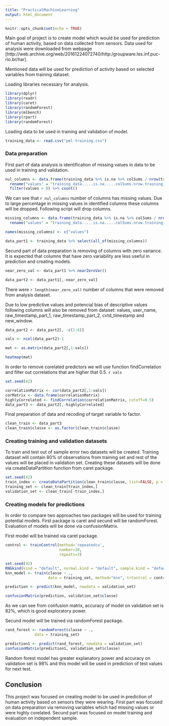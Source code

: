 ---
title: "PracticalMachineLearning"
output: html_document
---

```{r setup, include=FALSE}
knitr::opts_chunk$set(echo = TRUE)
```

Main goal of project is to create model which would be used for prediction of human activity, based on data collected from sensors. Data used for analysis were downloaded from webpage [http://web.archive.org/web/20161224072740/http:/groupware.les.inf.puc-rio.br/har].

Mentioned data will be used for prediction of activity based on selected variables from training dataset.

Loading libraries necessary for analysis.


```{r loading_libraries, message=FALSE, warning = FALSE}

library(dplyr)
library(readr)
library(caret)
library(randomForest)
library(mlbench)
library(rpart)
library(randomForest)

```

Loading data to be used in training and validation of model.

```{r loading_data}

training_data <- read.csv("pml-training.csv")

```

### Data preparation

First part of data analysis is identification of missing values in data to be used in training and validation.

```{r null_values}

nul_columns <- data.frame(training_data %>% is.na %>% colSums / nrow(training_data)) %>% 
  rename("values" = "training_data.....is.na.....colSums.nrow.training_data.") %>% 
  filter(values > 0) %>% count()

```

We can see that ```r nul_columns``` number of columns has missing values. Due to large percentage in missing values in identified columns these columns will be dropped. Following script will drop columns.

```{r removing_null_columns}

missing_columns <- data.frame(training_data %>% is.na %>% colSums / nrow(training_data)) %>% 
  rename("values" = "training_data.....is.na.....colSums.nrow.training_data.") %>% filter(values == 0) %>% rownames()

names(missing_columns) <- c("values")

data_part1 <- training_data %>% select(all_of(missing_columns))

``` 

Secund part of data preparation is removing of columns with zero variance. It is expected that columns that have zero variability are less useful in prediction and creating models.

```{r removing_near_zero_variance}

near_zero_val <- data_part1 %>% nearZeroVar()

data_part2 <- data_part1[,-near_zero_val]

```

There were ```r length(near_zero_val)```  number of columns that were removed from analysis dataset.

Due to low predictive values and potencial bias of descriptive values following columns will also be removed from dataset: values, user_name, raw_timestamp_part_1, raw_timestamp_part_2, cvtd_timestamp and new_window.

```{r removing_non_esential_columns}

data_part2 <- data_part2[, -c(1:6)]

```

```{r heatmap}
vals <- ncol(data_part2)-1

mat <- as.matrix(data_part2[,1:vals])

heatmap(mat)

```

In order to remove corelated predictors we will use function findCorrelation and filter out correlations that are higher that 0.5.  ```r vals```

```{r removing_corelated_variables}
set.seed(42)

correlationMatrix <- cor(data_part2[,1:vals])
corMatrix <- data.frame(correlationMatrix)
highlyCorrelated <- findCorrelation(correlationMatrix, cutoff=0.5)
data_part3 <- data_part2[,-highlyCorrelated]

```

Final preparation of data and recoding of target variable to factor.

```{r final preparation}

clean_train <- data_part3
clean_train$classe <- as.factor(clean_train$classe)

```

### Creating training and validation datasets

To train and test out of sample error two datasets will be created. Training dataset will contain 80% of observations from training set and rest of the values will be placed in validation set. Creating these datasets will be done via createDataPartition function from caret package.

```{r creating_datasets}

set.seed(42)
train_index <- createDataPartition(clean_train$classe, list=FALSE, p = 0.8)
training_set <- clean_train[train_index,]
validation_set <- clean_train[-train_index,]

```


### Creating models for predictions

In order to compare two approaches two packages will be used for training potential models. First package is caret and secund will be randomForest. Evaluation of models will be done via confusionMatrix.

First model will be trained via caret package.

```{r caret_model}

control <- trainControl(method='repeatedcv', 
                        number=10, 
                        repeats=3)

set.seed(42)
RNGkind(kind = "default", normal.kind = "default", sample.kind = "default")
knn_model <- train(classe ~ .,
                   data = training_set, method="knn", trControl = control, metric = 'Accuracy')

prediction <- predict(knn_model, newdata = validation_set)

confusionMatrix(prediction, validation_set$classe)

```

As we can see from confusion matrix, accuracy of model on validation set is 82%, which is good exploratory power.

Secund model will be trained via randomForest package.

```{r random_forest_model}

rand_forest <- randomForest(classe ~ .,
             data = training_set)

prediction1 <- predict(rand_forest, newdata = validation_set)
confusionMatrix(prediction1, validation_set$classe)

```

Random forest model has greater explanatory power and accuracy on validation set is 98% and this model will be used in prediction of test values for next test.

## Conclusion

This project was focused on creating model to be used in prediction of human activity based on sensors they were wearing. 
First part was focused on data preparation via removing variables which had missing values or were highly corelated.
Secund part was focused on model training and evaluation on independent sample.

